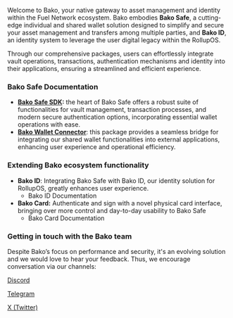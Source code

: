 
Welcome to Bako, your native gateway to asset management and identity within the Fuel Network ecosystem. Bako embodies **Bako Safe**, a cutting-edge individual and shared wallet solution designed to simplify and secure your asset management and transfers among multiple parties, and **Bako ID**, an identity system to leverage the user digital legacy within the RollupOS.

Through our comprehensive packages, users can effortlessly integrate vault operations, transactions, authentication mechanisms and identity into their applications, ensuring a streamlined and efficient experience.

### Bako Safe Documentation

- **[Bako Safe SDK](./sdk/quick-start):** the heart of Bako Safe offers a robust suite of functionalities for vault management, transaction processes, and modern secure authentication options, incorporating essential wallet operations with ease.
- **[Bako Wallet Connector](./connector/quick-start/installation)**: this package provides a seamless bridge for integrating our shared wallet functionalities into external applications, enhancing user experience and operational efficiency.

### **Extending Bako ecosystem functionality**

- **Bako ID**: Integrating Bako Safe with Bako ID, our identity solution for RollupOS, greatly enhances user experience.
  - Bako ID Documentation
- **Bako Card:** Authenticate and sign with a novel physical card interface, bringing over more control and day-to-day usability to Bako Safe
  - Bako Card Documentation

### **Getting in touch with the Bako team**

Despite Bako’s focus on performance and security, it's an evolving solution and we would love to hear your feedback. Thus, we encourage conversation via our channels:

[Discord](https://discord.gg/ZT4Sh2QDfq)

[Telegram](https://t.me/+lx2AxDkGc0sxZWYx)

[X (Twitter)](https://twitter.com/bakosafe)
